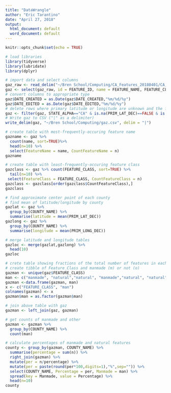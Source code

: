 ```yaml
---
title: "DataWrangle"
author: "Eric Tarantino"
date: "April 27, 2018"
output:
  html_document: default
  word_document: default
---
```


```r
knitr::opts_chunk$set(echo = TRUE)
```

```r
# load libraries
library(tidyverse)
library(lubridate)
library(dplyr)

```


```r
# import data and select columns
gaz_raw <- read_delim("~/Bren School/Computing/CA_Features_20180401/CA_Features_20180401.txt", "|", na = c("Unknown", "0", ""))
gaz <- select(gaz_raw, id = FEATURE_ID, name = FEATURE_NAME, FEATURE_CLASS, STATE_ALPHA, COUNTY_NAME,PRIM_LAT_DEC, PRIM_LONG_DEC, SOURCE_LAT_DEC, SOURCE_LONG_DEC, ELEV_IN_M, MAP_NAME, DATE_CREATED, DATE_EDITED)
# convert columns to appropriate type
gaz$DATE_CREATED = as.Date(gaz$DATE_CREATED,"%m/%d/%y")
gaz$DATE_EDITED = as.Date(gaz$DATE_EDITED,"%m/%d/%y")
# delete rows where primary latitude or longitude are unknown and the feature is not in California
gaz <- filter(gaz, STATE_ALPHA=="CA" & is.na(PRIM_LAT_DEC)==FALSE & is.na(PRIM_LONG_DEC)==FALSE) 
# Write gaz to CSV ("|" as a delimiter)
write_delim(gaz, "~/Bren School/Computing/gaz.csv", delim = "|")

```

```r
# create table with most-frequently-occuring feature name
gazname <- gaz %>% 
  count(name, sort=TRUE)%>% 
  head(n=10) %>%
  select(FeatureName = name, CountFeatureName = n)
gazname

# create table with least-frequently-occuring feature class
gazclass <- gaz %>% count(FEATURE_CLASS, sort=TRUE) %>%
  tail(n=10) %>%
 select(FeatureClass = FEATURE_CLASS, CountFeatureClass = n)
gazclass <- gazclass[order(gazclass$CountFeatureClass),]
gazclass

# find approximate center point of each county
# find mean of latitude/longitude by county
gazlat <- gaz %>% 
  group_by(COUNTY_NAME) %>%
  summarise(latitude = mean(PRIM_LAT_DEC))
gazlong <- gaz %>% 
  group_by(COUNTY_NAME) %>%
  summarise(longitude = mean(PRIM_LONG_DEC))

# merge latitude and longitude tables
gazloc <- merge(gazlat,gazlong) %>%
  head(10)
gazloc

# crete table showing fractions of the total number of features in each county that are natural and man-made
# create tibble of Feature_Class and manmade (m) or not (o)
gazman <- unique(gaz$FEATURE_CLASS)
man <- c("manmade", "natural","natural", "manmade","natural", "natural","manmade", "manmade","manmade", "natural","natural", "manmade","natural", "natural","natural", "manmade","manmade", "manmade","manmade", "natural","natural", "natural","natural", "manmade","natural", "natural","manmade", "manmade","natural", "natural","natural", "manmade","natural", "manmade","natural", "natural","natural", "natural","natural", "manmade","manmade", "natural","manmade", "natural","natural", "natural","natural", "manmade","natural", "manmade","manmade", "natural","natural", "manmade","manmade", "manmade","natural", "manmade","natural", "manmade","natural", "natural","manmade")
gazman <-data.frame(gazman, man)
x <- c("FEATURE_CLASS", "man")
colnames(gazman) <- x
gazman$man = as.factor(gazman$man)

# join above table with gaz 
gazman <- left_join(gaz, gazman)

# get counts of manmade and other
gazman <- gazman %>% 
  group_by(COUNTY_NAME) %>%
  count(man)

# calculate percentages of manmade and natural features
county <- group_by(gazman, COUNTY_NAME) %>%
  summarise(percentage = sum(n)) %>%
  right_join(gazman) %>%
  mutate(per = n/percentage) %>%
  mutate(per = paste(round(per*100,digits=1),"%",sep="")) %>%
  select(COUNTY_NAME, Percentage = per, Manmade = man) %>%
  spread(key = Manmade, value = Percentage) %>%
  head(n=10) 
county


```

